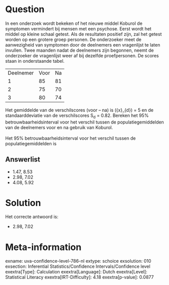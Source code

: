 Question
========

In een onderzoek wordt bekeken of het nieuwe middel Koburol de symptomen
vermindert bij mensen met een psychose. Eerst wordt het middel op kleine
schaal getest. Als de resultaten positief zijn, zal het getest worden op
een grotere groep personen. De onderzoeker meet de aanwezigheid van
symptomen door de deelnemers een vragenlijst te laten invullen. Twee
maanden nadat de deelnemers zijn begonnen, neemt de onderzoeker de
vragenlijst weer af bij dezelfde proefpersonen. De scores staan in
onderstaande tabel.

  ----------- ------ ----
  Deelnemer   Voor   Na
  1           85     81
  2           75     70
  3           80     74
  ----------- ------ ----

Het gemiddelde van de verschilscores (voor -- na) is \(\bar{x}_{d}\)
= 5 en de standaarddeviatie van de verschilscores S~d~ = 0.82. Bereken
het 95% betrouwbaarheidsinterval voor het verschil tussen de
populatiegemiddelden van de deelnemers voor en na gebruik van Koburol.\
\
Het 95% betrouwbaarheidsinterval voor het verschil tussen de
populatiegemiddelden is

Answerlist
----------

* 1.47, 8.53
* 2.98, 7.02
* 4.08, 5.92

Solution
========

Het correcte antwoord is: 

* 2.98, 7.02

Meta-information
================
exname: uva-confidence-level-786-nl
extype: schoice
exsolution: 010
exsection: Inferential Statistics/Confidence Intervals/Confidence level
exextra[Type]: Calculation
exextra[Language]: Dutch
exextra[Level]: Statistical Literacy
exextra[IRT-Difficulty]: 4.18
exextra[p-value]: 0.0877
